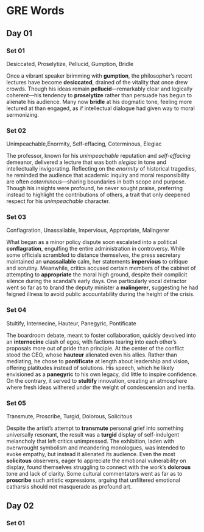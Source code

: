 # GRE Words

## Day 01

### Set 01

Desiccated, Proselytize, Pellucid, Gumption, Bridle

Once a vibrant speaker brimming with **gumption**, the philosopher's recent lectures have become **desiccated**, drained of the vitality that once drew crowds. Though his ideas remain **pellucid**—remarkably clear and logically coherent—his tendency to **proselytize** rather than persuade has begun to alienate his audience. Many now **bridle** at his dogmatic tone, feeling more lectured at than engaged, as if intellectual dialogue had given way to moral sermonizing.

### Set 02

Unimpeachable,Enormity, Self-effacing, Coterminous, Elegiac

The professor, known for his *unimpeachable* reputation and *self-effacing* demeanor, delivered a lecture that was both *elegiac* in tone and intellectually invigorating. Reflecting on the *enormity* of historical tragedies, he reminded the audience that academic inquiry and moral responsibility are often *coterminous*—sharing boundaries in both scope and purpose. Though his insights were profound, he never sought praise, preferring instead to highlight the contributions of others, a trait that only deepened respect for his *unimpeachable* character.

### Set 03

Conflagration, Unassailable, Impervious, Appropriate, Malingerer

What began as a minor policy dispute soon escalated into a political **conflagration**, engulfing the entire administration in controversy. While some officials scrambled to distance themselves, the press secretary maintained an **unassailable** calm, her statements **impervious** to critique and scrutiny. Meanwhile, critics accused certain members of the cabinet of attempting to **appropriate** the moral high ground, despite their complicit silence during the scandal’s early days. One particularly vocal detractor went so far as to brand the deputy minister a **malingerer**, suggesting he had feigned illness to avoid public accountability during the height of the crisis.

### Set 04

Stultify, Internecine, Hauteur, Panegyric, Pontificate

The boardroom debate, meant to foster collaboration, quickly devolved into an **internecine** clash of egos, with factions tearing into each other's proposals more out of pride than principle. At the center of the conflict stood the CEO, whose **hauteur** alienated even his allies. Rather than mediating, he chose to **pontificate** at length about leadership and vision, offering platitudes instead of solutions. His speech, which he likely envisioned as a **panegyric** to his own legacy, did little to inspire confidence. On the contrary, it served to **stultify** innovation, creating an atmosphere where fresh ideas withered under the weight of condescension and inertia.


### Set 05

Transmute, Proscribe, Turgid, Dolorous, Solicitous

Despite the artist’s attempt to **transmute** personal grief into something universally resonant, the result was a **turgid** display of self-indulgent melancholy that left critics unimpressed. The exhibition, laden with overwrought symbolism and meandering monologues, was intended to evoke empathy, but instead it alienated its audience. Even the most **solicitous** observers, eager to appreciate the emotional vulnerability on display, found themselves struggling to connect with the work’s **dolorous** tone and lack of clarity. Some cultural commentators went as far as to **proscribe** such artistic expressions, arguing that unfiltered emotional catharsis should not masquerade as profound art.

## Day 02

### Set 01

